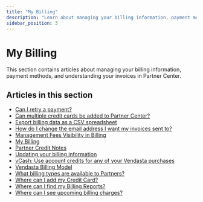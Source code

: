 ```yaml
---
title: "My Billing"
description: "Learn about managing your billing information, payment methods, and understanding your invoices in Partner Center."
sidebar_position: 3
---
```


# My Billing

This section contains articles about managing your billing information, payment methods, and understanding your invoices in Partner Center.

## Articles in this section

- [Can I retry a payment?](./can-i-retry-a-payment.mdx)
- [Can multiple credit cards be added to Partner Center?](./can-multiple-credit-cards-be-added-to-partner-center.mdx)
- [Export billing data as a CSV spreadsheet](./export-billing-data-as-a-csv-spreadsheet.mdx)
- [How do I change the email address I want my invoices sent to?](./change-invoice-email-address.mdx)
- [Management Fees Visibility in Billing](./management-fees.mdx)
- [My Billing](./overview.mdx)
- [Partner Credit Notes](./partner-credit-notes.mdx)
- [Updating your billing information](./updating-your-billing-information.mdx)
- [vCash: Use account credits for any of your Vendasta purchases](./vcash-use-account-credits.mdx)
- [Vendasta Billing Model](./vendasta-billing-model.mdx)
- [What billing types are available to Partners?](./what-billing-types-are-available-to-partners.mdx)
- [Where can I add my Credit Card?](./where-can-i-add-my-credit-card.mdx)
- [Where can I find my Billing Reports?](./where-can-i-find-my-billing-reports.mdx)
- [Where can I see upcoming billing charges?](./where-can-i-see-upcoming-billing-charges.mdx)